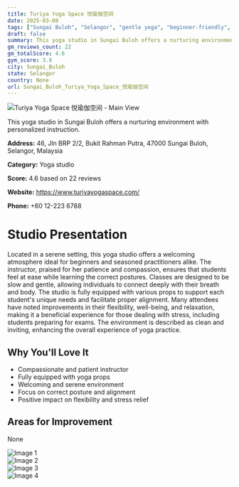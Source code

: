 ```yaml
---
title: Turiya Yoga Space 悦瑜伽空间
date: 2025-03-08
tags: ["Sungai Buloh", "Selangor", "gentle yoga", "beginner-friendly", "serene atmosphere", "fully equipped", "Sungai Buloh"]  
draft: false
summary: This yoga studio in Sungai Buloh offers a nurturing environment with personalized instruction.
gm_reviews_count: 22
gm_totalScore: 4.6
gym_score: 3.8
city: Sungai_Buloh
state: Selangor
country: None
url: Sungai_Buloh_Turiya_Yoga_Space_悦瑜伽空间
---
```


<div className="aspect-[16/9] relative my-8">
  <img 
    src="https://lh5.googleusercontent.com/p/AF1QipN6W3rXFgH_eKvUB_9ZoZBWsT2jClKb4z-WGzGD=w1920-h1080-k-no"
    alt="Turiya Yoga Space 悦瑜伽空间 - Main View"
    className="object-cover absolute inset-0 w-full h-full rounded-lg"
  />
</div>

This yoga studio in Sungai Buloh offers a nurturing environment with personalized instruction.

**Address:** 46, Jln BRP 2/2, Bukit Rahman Putra, 47000 Sungai Buloh, Selangor, Malaysia

**Category:** Yoga studio

**Score:** 4.6 based on 22 reviews

**Website:** https://www.turiyayogaspace.com/

**Phone:** +60 12-223 6788

# Studio Presentation

Located in a serene setting, this yoga studio offers a welcoming atmosphere ideal for beginners and seasoned practitioners alike. The instructor, praised for her patience and compassion, ensures that students feel at ease while learning the correct postures. Classes are designed to be slow and gentle, allowing individuals to connect deeply with their breath and body. The studio is fully equipped with various props to support each student's unique needs and facilitate proper alignment. Many attendees have noted improvements in their flexibility, well-being, and relaxation, making it a beneficial experience for those dealing with stress, including students preparing for exams. The environment is described as clean and inviting, enhancing the overall experience of yoga practice.

## Why You'll Love It

- Compassionate and patient instructor
- Fully equipped with yoga props
- Welcoming and serene environment
- Focus on correct posture and alignment
- Positive impact on flexibility and stress relief

## Areas for Improvement

None

<div className="grid grid-cols-1 xl:grid-cols-2 gap-4 my-8">
<div className="aspect-[4/3] relative"><img src="https://lh5.googleusercontent.com/p/AF1QipOuMVprE4hW4RNjkvDIiVcsvteJquK4cQewBpKP=w1920-h1080-k-no" alt="Image 1" className="object-cover absolute inset-0 w-full h-full rounded-lg" /></div>
<div className="aspect-[4/3] relative"><img src="https://lh5.googleusercontent.com/p/AF1QipN24vLO853cGHICyqIJhEYBVzzAnpRE-WSeebxd=w1920-h1080-k-no" alt="Image 2" className="object-cover absolute inset-0 w-full h-full rounded-lg" /></div>
<div className="aspect-[4/3] relative"><img src="https://lh5.googleusercontent.com/p/AF1QipO65UQqsQXa-VOmd3graPT5QHshvioJoKssoe0u=w1920-h1080-k-no" alt="Image 3" className="object-cover absolute inset-0 w-full h-full rounded-lg" /></div>
<div className="aspect-[4/3] relative"><img src="https://lh5.googleusercontent.com/p/AF1QipOQkNVX15B8Cs6qk7j47jRcdIZex90DyHNu6Kai=w1920-h1080-k-no" alt="Image 4" className="object-cover absolute inset-0 w-full h-full rounded-lg" /></div>
</div>